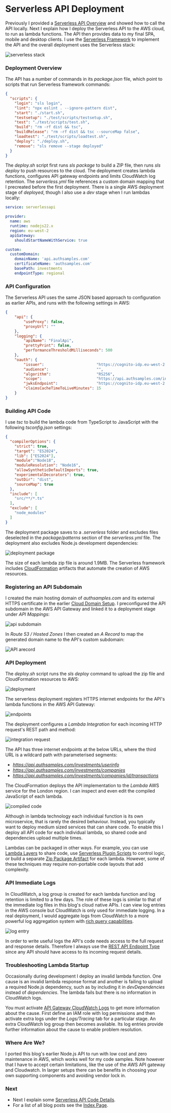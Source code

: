 # Serverless API Deployment

Previously I provided a <a href='serverless-api-overview.mdx'>Serverless API Overview</a> and showed how to call the API locally. Next I explain how I deploy the Serverless API to the AWS cloud, to run as lambda functions. The API then provides data to my final SPA, mobile and desktop clients. I use the [Serverless Framework](https://github.com/serverless/serverless) to implement the API and the overall deployment uses the Serverless stack:

![serverless stack](../images/630/serverless-stack.jpg)

### Deployment Overview

The API has a number of commands in its *package.json* file, which point to scripts that run Serverless framework commands:

```json
{
  "scripts": {
    "login": "sls login",
    "lint": "npx eslint . --ignore-pattern dist",
    "start": "./start.sh",
    "testsetup": "./test/scripts/testsetup.sh",
    "test": "./test/scripts/test.sh",
    "build": "rm -rf dist && tsc",
    "buildRelease": "rm -rf dist && tsc --sourceMap false",
    "loadtest": "./test/scripts/loadtest.sh",
    "deploy": "./deploy.sh",
    "remove": "sls remove --stage deployed"
  }
}
```

The *deploy.sh* script first runs *sls package* to build a ZIP file, then runs *sls deploy* to push resources to the cloud. The deployment creates lambda functions, configures API gateway endpoints and limits CloudWatch log retention. The *serverless.yml* file references a custom domain mapping that I precreated before the first deployment. There is a single AWS deployment stage of *deployed*, though I also use a *dev* stage when I run lambdas locally:

```yaml
service: serverlessapi

provider:
  name: aws
  runtime: nodejs22.x
  region: eu-west-2
  apiGateway:
    shouldStartNameWithService: true

custom:
  customDomain:
    domainName: 'api.authsamples.com'
    certificateName: 'authsamples.com'
    basePath: investments
    endpointType: regional
```

### API Configuration

The Serverless API uses the same JSON based approach to configuration as earlier APIs, and runs with the following settings in AWS:

```json
{
    "api": {
        "useProxy": false,
        "proxyUrl": ""
    },
    "logging": {
        "apiName": "FinalApi",
        "prettyPrint": false,
        "performanceThresholdMilliseconds": 500
    },
    "oauth": {
        "issuer":                       "https://cognito-idp.eu-west-2.amazonaws.com/eu-west-2_CuhLeqiE9",
        "audience":                     "",
        "algorithm":                    "RS256",
        "scope":                        "https://api.authsamples.com/investments",
        "jwksEndpoint":                 "https://cognito-idp.eu-west-2.amazonaws.com/eu-west-2_CuhLeqiE9/.well-known/jwks.json",
        "claimsCacheTimeToLiveMinutes": 15
    }
}
```

### Building API Code

I use *tsc* to build the lambda code from TypeScript to JavaScript with the following *tsconfig.json* settings:

```json
{
  "compilerOptions": {
    "strict": true,
    "target": "ES2024",
    "lib": ["ES2024"],
    "module":"Node18",
    "moduleResolution": "Node16",
    "allowSyntheticDefaultImports": true,
    "experimentalDecorators": true,
    "outDir": "dist",
    "sourceMap": true
  },
  "include": [
    "src/**/*.ts"
  ],
  "exclude": [
    "node_modules"
  ]
}
```

The deployment package saves to a *.serverless* folder and excludes files deselected in the *package/patterns* section of the *serverless.yml* file. The deployment also excludes Node.js development dependencies:

![deployment package](../images/630/deployment-package.jpg?v=20250126)

The size of each lambda zip file is around 1.9MB. The Serverless framework includes [CloudFormation](https://docs.aws.amazon.com/AWSCloudFormation/latest/UserGuide/Welcome.html) artifacts that automate the creation of AWS resources.

### Registering an API Subdomain

I created the main hosting domain of *authsamples.com* and its external HTTPS certificate in the earlier <a href='cloud-domain-setup.mdx'>Cloud Domain Setup</a>. I preconfigured the API subdomain in the AWS API Gateway and linked it to a deployment stage under *API Mappings*:

![api subdomain](../images/630/api-subdomain.jpg?v=20250126)

In *Route 53 / Hosted Zones* I then created an *A Record* to map the generated domain name to the API's custom subdomain:

<div className='smallimage'>
    <img src='../images/630/arecord.jpg?v=20250126' alt='API arecord' />
</div>

### API Deployment

The *deploy.sh* script runs the *sls deploy* command to upload the zip file and CloudFormation resources to AWS:

![deployment](../images/630/deployment.jpg?v=20250126)

The serverless deployment registers HTTPS internet endpoints for the API's lambda functions in the AWS API Gateway:

![endpoints](../images/630/endpoints.jpg?v=20250126)

The deployment configures a *Lambda Integration* for each incoming HTTP request's REST path and method:

![integration request](../images/630/integration-request.jpg?v=20250126)

The API has three internet endpoints at the below URLs, where the third URL is a wildcard path with parameterised segments:

- *https://api.authsamples.com/investments/userinfo*
- *https://api.authsamples.com/investments/companies*
- *https://api.authsamples.com/investments/companies/id/transactions*

The CloudFormation deploys the API implementation to the *Lambda* AWS service for the London region. I can inspect and even edit the compiled JavaScript of each lambda.

![compiled code](../images/630/compiled-code.jpg?v=20250126)

Although in lambda technology each individual function is its own microservice, that is rarely the desired behaviour. Instead, you typically want to deploy medium sized services that can share code. To enable this I deploy all API code for each individual lambda, so shared code and dependencies upload multiple times. 

Lambdas can be packaged in other ways. For example, you can use [Lambda Layers](https://docs.aws.amazon.com/lambda/latest/dg/chapter-layers.html) to share code, use [Serverless Plugin Scripts](https://github.com/mvila/serverless-plugin-scripts) to control logic, or build a separate [Zip Package Artifact](https://www.serverless.com/framework/docs/providers/aws/guide/packaging#artifact) for each lambda. However, some of these techniques may require non-portable code layouts that add complexity.

### API Immediate Logs

In CloudWatch, a log group is created for each lambda function and log retention is limited to a few days. The role of these logs is similar to that of the immediate log files in this blog's cloud native APIs. I can view log entries in the AWS console but CloudWatch is only used for immediate logging. In a real deployment, I would aggregate logs from CloudWatch to a more powerful log aggregation system with <a href='api-technical-support-analysis.mdx'>rich query capabilities</a>.

![log entry](../images/630/log-entry.jpg?v=20250126)

In order to write useful logs the API's code needs access to the full request and response details. Therefore I always use the [REST API Endpoint Type](https://docs.aws.amazon.com/apigateway/latest/developerguide/http-api-vs-rest.html) since any API should have access to its incoming request details.

### Troubleshooting Lambda Startup

Occasionally during development I deploy an invalid lambda function. One cause is an invalid lambda response format and another is failing to upload a required Node.js dependency, such as by including it in *devDependencies* instead of *dependencies*. The lambda fails but there is no information in CloudWatch logs.

You must activate [API Gateway CloudWatch Logs](https://aws.amazon.com/premiumsupport/knowledge-center/api-gateway-cloudwatch-logs) to get more information about the cause. First define an IAM role with log permissions and then activate extra logs under the *Logs/Tracing* tab for a particular stage. An extra CloudWatch log group then becomes available. Its log entries provide further information about the cause to enable problem resolution.

### Where Are We?

I ported this blog's earlier Node.js API to run with low cost and zero maintenance in AWS, which works well for my code samples. Note however that I have to accept certain limitations, like the use of the AWS API gateway and Cloudwatch. In larger setups there can be benefits in choosing your own supporting components and avoiding vendor lock in.

### Next

- Next I explain some <a href='serverless-api-coding-model.mdx'>Serverless API Code Details</a>.
- For a list of all blog posts see the <a href='index.mdx'>Index Page</a>.
